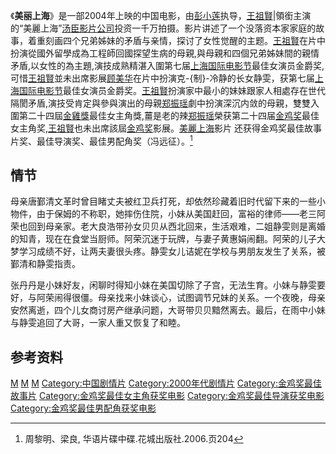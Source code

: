 {{Infobox Film
| name               = 美丽上海
| original_name      = Shanghai Story
| image              = 
| caption            = 
| director           = [[彭小莲|彭小莲]]
| producer           = [[许朋乐|许朋乐]]、[[汤珈铖|汤珈铖]]
| writer             = 彭小莲、[[林良忠|林良忠]]
| starring           = [[王祖贤|王祖贤]]、[[郑振瑶|郑振瑶]]、[[冯远征|冯远征]]、[[顾美华|顾美华]]、[[赵有亮|赵有亮]]
| music              = [[菊池圭介|菊池圭介]]
| movie_music        = 
| cinematography     = 林良忠
| editing            = 彭小莲、[[翟茹|翟茹]]
| production_company = [[汤臣|汤臣]]
| distributor        = 
| released           = 2004年6月
| runtime            = 100分鐘
| country            = [[中国电影|中国]]
| language           = [[普通话|普通话]]
| awards             = 
| budget             = 1000万人民币
| gross              = 
| amg_id             = 
| imdb_id            = 
| preceded_by        = 
| followed_by        = 
}}
《'''美丽上海'''》是一部2004年上映的中国电影，由[[彭小莲|彭小莲]]执导，[[王祖賢|王祖賢]]|領銜主演的“美麗上海”[[汤臣影片公司|汤臣影片公司]]投资一千万拍摄。影片讲述了一个没落资本家家庭的故事，着重刻画四个兄弟姊妹的矛盾与亲情，探讨了女性觉醒的主题。[[王祖賢|王祖賢]]在片中扮演從國外留學成為工程師回國探望生病的母親,與母親和四個兄弟姊妹間的親情矛盾,以女性的為主題,演技成熟精湛入圍第七届[[上海国际电影节|上海国际电影节]]最佳女演员金爵奖,可惜[[王祖賢|王祖賢]]並未出席影展[[顾美华|顾美华]]在片中扮演克-{制}-冷静的长女静雯，获第七届[[上海国际电影节|上海国际电影节]]最佳女演员金爵奖。[[王祖賢|王祖賢]]扮演家中最小的妹妹跟家人相處存在世代隔閡矛盾,演技受肯定與參與演出的母親[[郑振瑶|郑振瑶]]劇中扮演深沉内敛的母親，雙雙入圍第二十四屆[[金雞獎|金雞獎]]最佳女主角獎,薑是老的辣[[郑振瑶|郑振瑶]]榮获第二十四届[[金鸡奖|金鸡奖]]最佳女主角奖,[[王祖賢|王祖賢]]也未出席該屆[[金鸡奖|金鸡奖]]影展。[[美麗上海|美麗上海]]影片
还获得金鸡奖最佳故事片奖、最佳导演奖、最佳男配角奖（冯远征）。<ref>周黎明、梁良, 华语片碟中碟.花城出版社.2006.页204</ref>

==情节==
母亲唐鄞清文革时曾目睹丈夫被红卫兵打死，却依然珍藏着旧时代留下来的一些小物件，由于保姆的不称职，她摔伤住院，小妹从美国赶回，富裕的律师——老三阿荣也回到母亲家。老大良浩带孙女贝贝从西北回来，生活艰难，二姐静雯则是离婚的知青，现在在食堂当厨师。阿荣沉迷于玩牌，与妻子黄惠娟闹翻。阿荣的儿子大梦学习成绩不好，让两夫妻很头疼。静雯女儿诘妮在学校与男朋友发生了关系，被鄞清和静雯指责。

张丹丹是小妹好友，闲聊时得知小妹在美国切除了子宫，无法生育。小妹与静雯要好，与阿荣闹得很僵。母亲找来小妹谈心，试图调节兄妹的关系。一个夜晚，母亲安然离逝，四个儿女商讨房产继承问题，大哥带贝贝黯然离去。最后，在雨中小妹与静雯追回了大哥，一家人重又恢复了和睦。

==参考资料==
{{reflist}}

{{中国电影金鸡奖最佳故事片}}
[[Category:2004年中国电影作品|M]]
[[Category:华语电影|M]]
[[Category:上海背景電影|M]]
[[Category:中国剧情片|Category:中国剧情片]]
[[Category:2000年代剧情片|Category:2000年代剧情片]]
[[Category:金鸡奖最佳故事片|Category:金鸡奖最佳故事片]]
[[Category:金鸡奖最佳女主角获奖电影|Category:金鸡奖最佳女主角获奖电影]]
[[Category:金鸡奖最佳导演获奖电影|Category:金鸡奖最佳导演获奖电影]]
[[Category:金鸡奖最佳男配角获奖电影|Category:金鸡奖最佳男配角获奖电影]]